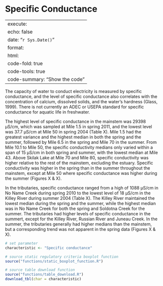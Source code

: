 # Specific Conductance

---
execute:
  echo: false
date: "`r Sys.Date()`"
format:
  html:
    code-fold: true
    code-tools: true
    code-summary: "Show the code"
---

The capacity of water to conduct electricity is measured by specific conductance, and the level of specific conductance also correlates with the concentration of calcium, dissolved solids, and the water’s hardness (Glass, 1999). There is not currently an ADEC or USEPA standard for specific conductance for aquatic life in freshwater.

The highest level of specific conductance in the mainstem was 29398 µS/cm, which was sampled at Mile 1.5 in spring 2011, and the lowest level was 37.7 µS/cm at Mile 50 in spring 2004 (Table X). Mile 1.5 had the greatest variance and the highest median in both the spring and the summer, followed by Mile 6.5 in the spring and Mile 70 in the summer. From Mile 10.1 to Mile 50, the specific conductivity medians only varied within a span of 15 µS/cm in both spring and summer, with the lowest median at Mile 43. Above Skilak Lake at Mile 70 and Mile 80, specific conductivity was higher relative to the rest of the mainstem, excluding the estuary. Specific conductivity was higher in the spring than in the summer throughout the mainstem, except at Mile 50 where specific conductance was higher during the summer (Figures X & X).

In the tributaries, specific conductance ranged from a high of 1088 µS/cm in No Name Creek during spring 2010 to the lowest level of 18 µS/cm in the Killey River during summer 2004 (Table X). The Killey River maintained the lowest median during the spring and the summer, while the highest median was in No Name Creek for both the spring and Soldotna Creek for the summer. The tributaries had higher levels of specific conductance in the summert, except for the Killey River, Russian River and Juneau Creek. In the summer, the tributaries generally had higher medians than the mainstem, but a corresponding trend was not apparent in the spring data (Figures X & X).

```r

# set parameter
characteristic <- "Specific conductance"

# source static regulatory criteria boxplot function
source("functions/static_boxplot_function.R")

# source table download function
source("functions/table_download.R")
download_tbl(char = characteristic)

```
